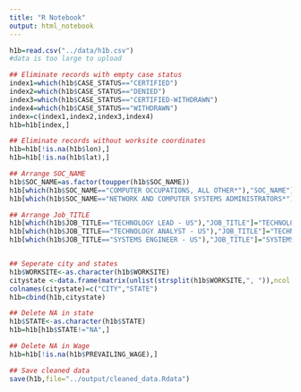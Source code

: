 ```yaml
---
title: "R Notebook"
output: html_notebook
---
```




```r
h1b=read.csv("../data/h1b.csv")
#data is too large to upload  

## Eliminate records with empty case status
index1=which(h1b$CASE_STATUS=="CERTIFIED")
index2=which(h1b$CASE_STATUS=="DENIED")
index3=which(h1b$CASE_STATUS=="CERTIFIED-WITHDRAWN")
index4=which(h1b$CASE_STATUS=="WITHDRAWN")
index=c(index1,index2,index3,index4)
h1b=h1b[index,]

## Eliminate records without worksite coordinates
h1b=h1b[!is.na(h1b$lon),]
h1b=h1b[!is.na(h1b$lat),]

## Arrange SOC_NAME 
h1b$SOC_NAME=as.factor(toupper(h1b$SOC_NAME))
h1b[which(h1b$SOC_NAME=="COMPUTER OCCUPATIONS, ALL OTHER*"),"SOC_NAME"]="COMPUTER OCCUPATIONS, ALL OTHER"
h1b[which(h1b$SOC_NAME=="NETWORK AND COMPUTER SYSTEMS ADMINISTRATORS*"),"SOC_NAME"]="NETWORK AND COMPUTER SYSTEMS ADMINISTRATORS"

## Arrange Job_TITLE
h1b[which(h1b$JOB_TITLE=="TECHNOLOGY LEAD - US"),"JOB_TITLE"]="TECHNOLOGY LEAD"
h1b[which(h1b$JOB_TITLE=="TECHNOLOGY ANALYST - US"),"JOB_TITLE"]="TECHNOLOGY ANALYST"
h1b[which(h1b$JOB_TITLE=="SYSTEMS ENGINEER - US"),"JOB_TITLE"]="SYSTEMS ENGINEER"


## Seperate city and states
h1b$WORKSITE<-as.character(h1b$WORKSITE)
citystate <-data.frame(matrix(unlist(strsplit(h1b$WORKSITE,", ")),ncol = 2,byrow = T))
colnames(citystate)=c("CITY","STATE")
h1b=cbind(h1b,citystate)

## Delete NA in state
h1b$STATE<-as.character(h1b$STATE)
h1b=h1b[h1b$STATE!="NA",]

## Delete NA in Wage
h1b=h1b[!is.na(h1b$PREVAILING_WAGE),]

## Save cleaned data
save(h1b,file="../output/cleaned_data.Rdata")

```

